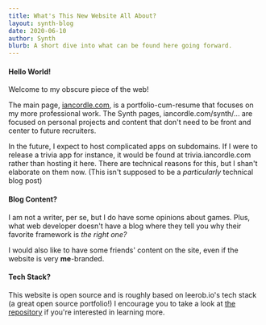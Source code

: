 ```yaml
---
title: What's This New Website All About?
layout: synth-blog
date: 2020-06-10
author: Synth
blurb: A short dive into what can be found here going forward.
---
```

#### Hello World!
Welcome to my obscure piece of the web!

The main page, [iancordle.com](www.iancordle.com), is a portfolio-cum-resume that focuses on my more professional work.
The Synth pages, iancordle.com/synth/... are focused on personal projects and content that don't need to be front and
center to future recruiters.

In the future, I expect to host complicated apps on subdomains. If I were to release a trivia app for instance, it would
be found at trivia.iancordle.com rather than hosting it here. There are technical reasons for this, but I shan't
elaborate on them now. (This isn't supposed to be a *particularly* technical blog post)

#### Blog Content?
I am not a writer, per se, but I do have some opinions about games. Plus, what web developer doesn't have a blog where
they tell you why their favorite framework is *the right one?*

I would also like to have some friends' content on the site, even if the website is very **me**-branded.

#### Tech Stack?
This website is open source and is roughly based on leerob.io's tech stack (a great open source portfolio!) I encourage
you to take a look at [the repository](https://github.com/Synthian/iancordle-com) if you're interested in learning more.
